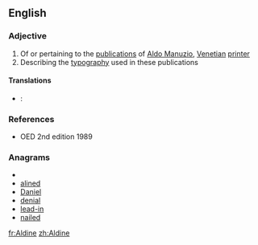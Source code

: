 ==English==

===Adjective===
{{en-adj|-}}

# Of or pertaining to the [[publication]]s of [[w:Aldus Manutius|Aldo Manuzio]], [[Venetian]] [[printer]]
# Describing the [[typography]] used in these publications

====Translations====
{{trans-top|of or pertaining to the publications of Aldus Manutius}}
{{trans-mid}}
{{trans-bottom}}
{{trans-top|describing the typography used}}
{{trans-mid}}
{{trans-bottom}}
{{checktrans-top}}
* {{ttbc|Italian}}: {{t-|it|aldino}}
{{trans-bottom}}

===References===
* OED 2nd edition 1989

===Anagrams===
* {{alphagram|adeiln}}
* [[alined#English|alined]]
* [[Daniel#English|Daniel]]
* [[denial#English|denial]]
* [[lead-in#English|lead-in]]
* [[nailed#English|nailed]]

[[fr:Aldine]]
[[zh:Aldine]]
